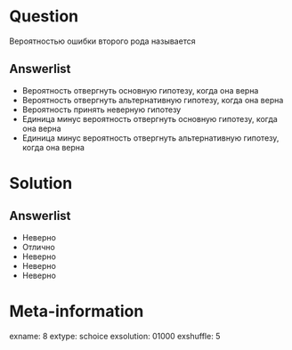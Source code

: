Question
========
Вероятностью ошибки второго рода называется
 

Answerlist
----------
*  Вероятность отвергнуть основную гипотезу, когда она верна
*  Вероятность отвергнуть альтернативную гипотезу, когда она верна
*  Вероятность принять неверную гипотезу
*  Единица минус  вероятность отвергнуть основную гипотезу, когда она верна
*  Единица минус  вероятность отвергнуть альтернативную гипотезу, когда она верна

Solution
========

Answerlist
----------
*  Неверно
*  Отлично
*  Неверно
*  Неверно
*  Неверно

Meta-information
================
exname: 8
extype: schoice
exsolution: 01000
exshuffle: 5
